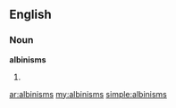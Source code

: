 ==English==

===Noun===
'''albinisms'''

# {{plural of|[[albinism]]}}

[[ar:albinisms]]
[[my:albinisms]]
[[simple:albinisms]]